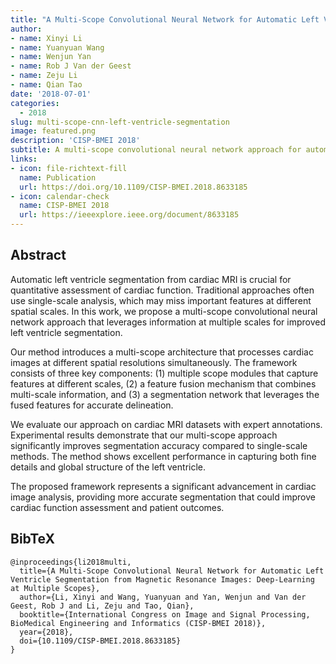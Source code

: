 ```yaml
---
title: "A Multi-Scope Convolutional Neural Network for Automatic Left Ventricle Segmentation from Magnetic Resonance Images: Deep-Learning at Multiple Scopes"
author: 
- name: Xinyi Li
- name: Yuanyuan Wang
- name: Wenjun Yan
- name: Rob J Van der Geest
- name: Zeju Li
- name: Qian Tao
date: '2018-07-01'
categories:
  - 2018
slug: multi-scope-cnn-left-ventricle-segmentation
image: featured.png
description: 'CISP-BMEI 2018'
subtitle: A multi-scope convolutional neural network approach for automatic left ventricle segmentation from MRI.
links:
- icon: file-richtext-fill
  name: Publication
  url: https://doi.org/10.1109/CISP-BMEI.2018.8633185
- icon: calendar-check
  name: CISP-BMEI 2018
  url: https://ieeexplore.ieee.org/document/8633185
---
```


## Abstract

Automatic left ventricle segmentation from cardiac MRI is crucial for quantitative assessment of cardiac function. Traditional approaches often use single-scale analysis, which may miss important features at different spatial scales. In this work, we propose a multi-scope convolutional neural network approach that leverages information at multiple scales for improved left ventricle segmentation.

Our method introduces a multi-scope architecture that processes cardiac images at different spatial resolutions simultaneously. The framework consists of three key components: (1) multiple scope modules that capture features at different scales, (2) a feature fusion mechanism that combines multi-scale information, and (3) a segmentation network that leverages the fused features for accurate delineation.

We evaluate our approach on cardiac MRI datasets with expert annotations. Experimental results demonstrate that our multi-scope approach significantly improves segmentation accuracy compared to single-scale methods. The method shows excellent performance in capturing both fine details and global structure of the left ventricle.

The proposed framework represents a significant advancement in cardiac image analysis, providing more accurate segmentation that could improve cardiac function assessment and patient outcomes.

## BibTeX

```{=html}
<pre class="quarto-appendix-bibtex" data-clipboard-text="@inproceedings{li2018multi,
  title={A Multi-Scope Convolutional Neural Network for Automatic Left Ventricle Segmentation from Magnetic Resonance Images: Deep-Learning at Multiple Scopes},
  author={Li, Xinyi and Wang, Yuanyuan and Yan, Wenjun and Van der Geest, Rob J and Li, Zeju and Tao, Qian},
  booktitle={International Congress on Image and Signal Processing, BioMedical Engineering and Informatics (CISP-BMEI 2018)},
  year={2018},
  doi={10.1109/CISP-BMEI.2018.8633185}
}"><code>@inproceedings{li2018multi,
  title={A Multi-Scope Convolutional Neural Network for Automatic Left Ventricle Segmentation from Magnetic Resonance Images: Deep-Learning at Multiple Scopes},
  author={Li, Xinyi and Wang, Yuanyuan and Yan, Wenjun and Van der Geest, Rob J and Li, Zeju and Tao, Qian},
  booktitle={International Congress on Image and Signal Processing, BioMedical Engineering and Informatics (CISP-BMEI 2018)},
  year={2018},
  doi={10.1109/CISP-BMEI.2018.8633185}
}</code></pre>
``` 
